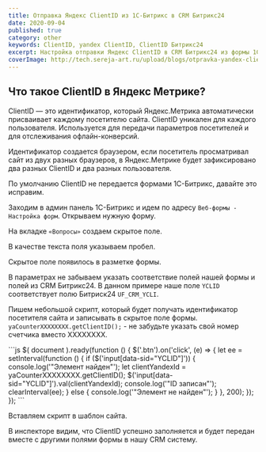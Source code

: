 ```yaml
---
title: Отправка Яндекс ClientID из 1С-Битрикс в CRM Битрикс24
date: 2020-09-04
published: true
category: other
keywords: ClientID, yandex ClientID, ClientID Битрикс24
excerpt: Настройка отправки Яндекс ClientID в CRM Битрикс24 из формы 1С-Битрикс
coverImage: http://tech.sereja-art.ru/upload/blogs/otpravka-yandex-clientid-iz-bitriks-v-crm-bitriks24/clientid.jpg
---
```


## Что такое ClientID в Яндекс Метрике?

ClientID — это идентификатор, который Яндекс.Метрика автоматически присваивает каждому посетителю сайта. ClientID уникален для каждого пользователя. Используется для передачи параметров посетителей и для отслеживания офлайн-конверсий.

Идентификатор создается браузером, если посетитель просматривал сайт из двух разных браузеров, в Яндекс.Метрике будет зафиксировано два разных ClientID и два разных пользователя.

По умолчанию ClientID не передается формами 1С-Битрикс, давайте это исправим.

Заходим в админ панель 1С-Битрикс и идем по адресу ```Веб-формы - Настройка форм```. Открываем нужную форму.
<Figcaption src="http://tech.sereja-art.ru/upload/blogs/otpravka-yandex-clientid-iz-bitriks-v-crm-bitriks24/1cbitrix-clientid-1.png" alt="Открываем нужную форму картинка" />

На вкладке ```«Вопросы»``` создаем скрытое поле.
<Figcaption src="http://tech.sereja-art.ru/upload/blogs/otpravka-yandex-clientid-iz-bitriks-v-crm-bitriks24/1cbitrix-clientid-2.png" alt="создаем скрытое поле картинка" caption='Создали поле и назвали его YCLID' />

В качестве текста поля указываем пробел.
<Figcaption src="http://tech.sereja-art.ru/upload/blogs/otpravka-yandex-clientid-iz-bitriks-v-crm-bitriks24/1cbitrix-clientid-3.png" alt="указываем пробел картинка" />

Скрытое поле появилось в разметке формы.
<Figcaption src="http://tech.sereja-art.ru/upload/blogs/otpravka-yandex-clientid-iz-bitriks-v-crm-bitriks24/1cbitrix-clientid-4.png" alt="Скрытое поле появилось в разметке формы картинка" caption='Именно в это поле мы будем записывать ClientID' />

В параметрах не забываем указать соответствие полей нашей формы и полей из CRM Битрикс24. В данном примере наше поле ```YCLID``` соответствует полю Битриск24 ```UF_CRM_YCLI```.
<Figcaption src="http://tech.sereja-art.ru/upload/blogs/otpravka-yandex-clientid-iz-bitriks-v-crm-bitriks24/1cbitrix-clientid-5.png" alt="соответствие полей картинка" />

Пишем небольшой скрипт, который будет получать идентификатор посетителя сайта и записывать в скрытое поле формы. ```yaCounterXXXXXXXX.getClientID();``` - не забудьте указать свой номер счетчика вместо ХХХХХХХХ.

<CodeTitle title='Код скрипта' lang='js' />
  ```js
  $( document ).ready(function () {
    $('.btn').on('click', (e) => {
      let ee = setInterval(function () {
        if ($('input[data-sid="YCLID"]')) {
          console.log('"Элемент найден"');
          let clientYandexId = yaCounterXXXXXXXX.getClientID();
          $('input[data-sid="YCLID"]').val(clientYandexId);
          console.log('"ID записан"');
          clearInterval(ee);
        } else {
          console.log('"Элемент не найден"');
        }
      }, 200);
    });
});
  ```

Вставляем скрипт в шаблон сайта.

<Figcaption src="http://tech.sereja-art.ru/upload/blogs/otpravka-yandex-clientid-iz-bitriks-v-crm-bitriks24/1cbitrix-clientid-6.png" alt="Вставляем скрипт в шаблон сайта картинка" />
<Figcaption src="http://tech.sereja-art.ru/upload/blogs/otpravka-yandex-clientid-iz-bitriks-v-crm-bitriks24/1cbitrix-clientid-7.png" alt="Вставляем скрипт в шаблон сайта картинка 2" />

В инспекторе видим, что ClientID успешно заполняется и будет передан вместе с другими полями формы в нашу CRM систему.

<Figcaption src="http://tech.sereja-art.ru/upload/blogs/otpravka-yandex-clientid-iz-bitriks-v-crm-bitriks24/1cbitrix-clientid-8.png" alt="clientid успешно заполняется картинка" />
